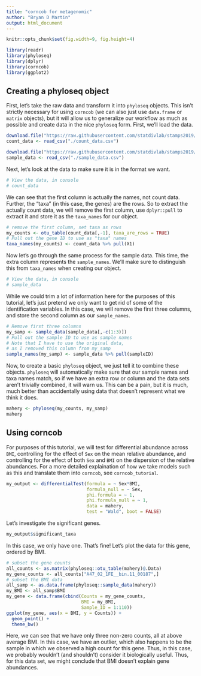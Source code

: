 ```yaml
---
title: "corncob for metagenomic"
author: "Bryan D Martin"
output: html_document
---
```


```r
knitr::opts_chunk$set(fig.width=9, fig.height=4) 
```


```r
library(readr)
library(phyloseq)
library(dplyr)
library(corncob)
library(ggplot2)
```

## Creating a phyloseq object

First, let's take the raw data and transform it into `phyloseq` objects. This isn't strictly necessary for using `corncob` (we can also just use `data.frame` or `matrix` objects), but it will allow us to generalize our workflow as much as possible and create data in the nice `phyloseq` form. First, we'll load the data.

```r
download.file("https://raw.githubusercontent.com/statdivlab/stamps2019/master/labs/data/count_data.csv", "count_data.csv")
count_data <- read_csv("./count_data.csv")

download.file("https://raw.githubusercontent.com/statdivlab/stamps2019/master/labs/data/sample_data.csv", "sample_data.csv")
sample_data <- read_csv("./sample_data.csv")
```


Next, let's look at the data to make sure it is in the format we want.

```r
# View the data, in console
# count_data
```

We can see that the first column is actually the names, not count data. Further, the "taxa" (in this case, the genes) are the rows. So to extract the actually count data, we will remove the first column, use `dplyr::pull` to extract it and store it as the `taxa_names` for our object.

```r
# remove the first column, set taxa as rows
my_counts <- otu_table(count_data[,-1], taxa_are_rows = TRUE)
# Pull out the gene ID to use as "taxa" names
taxa_names(my_counts) <- count_data %>% pull(X1)
```

Now let's go through the same process for the sample data. This time, the extra column represents the `sample_names`. We'll make sure to distinguish this from `taxa_names` when creating our object. 

```r
# View the data, in console
# sample_data
```

While we could trim a lot of information here for the purposes of this tutorial, let's just pretend we only want to get rid of some of the identification variables. In this case, we will remove the first three columns, and store the second column as our `sample_names`.

```r
# Remove first three columns
my_samp <- sample_data(sample_data[,-c(1:3)])
# Pull out the sample ID to use as sample names
# Note that I have to use the original data, 
# as I removed this column from my_samp
sample_names(my_samp) <- sample_data %>% pull(sampleID)
```

Now, to create a basic `phyloseq` object, we just tell it to combine these objects. `phyloseq` will automatically make sure that our sample names and taxa names match, so if we have an extra row or column and the data sets aren't trivially combined, it will warn us. This can be a pain, but it is much, much better than accidentally using data that doesn't represent what we think it does.

```r
mahery <- phyloseq(my_counts, my_samp)
mahery
```

## Using corncob

For purposes of this tutorial, we will test for differential abundance across `BMI`, controlling for the effect of `Sex` on the mean relative abundance, and controlling for the effect of both `Sex` and `BMI` on the dispersion of the relative abundances. For a more detailed explaination of how we take models such as this and translate them into `corncob`, see `corncob_tutorial`.

```r
my_output <- differentialTest(formula = ~ Sex*BMI,
                              formula_null = ~ Sex,
                              phi.formula = ~ 1,
                              phi.formula_null = ~ 1,
                              data = mahery, 
                              test = "Wald", boot = FALSE)
```

Let's investigate the significant genes.

```r
my_output$significant_taxa
```

In this case, we only have one. That's fine! Let's plot the data for this gene, ordered by BMI.

```r
# subset the gene counts
all_counts <- as.matrix(phyloseq::otu_table(mahery)@.Data)
my_gene_counts <- all_counts["A47_02_1FE__bin.11_00187",]
# subset the BMI data
all_samp <- as.data.frame(phyloseq::sample_data(mahery))
my_BMI <- all_samp$BMI
my_gene <- data.frame(cbind(Counts = my_gene_counts,
                            BMI = my_BMI,
                            Sample_ID = 1:110))
ggplot(my_gene, aes(x = BMI, y = Counts)) +
  geom_point() +
  theme_bw()
```

Here, we can see that we have only three non-zero counts, all at above average BMI. In this case, we have an outlier, which also happens to be the sample in which we observed a high count for this gene. Thus, in this case, we probably wouldn't (and shouldn't) consider it biologically useful. Thus, for this data set, we might conclude that BMI doesn't explain gene abundances.